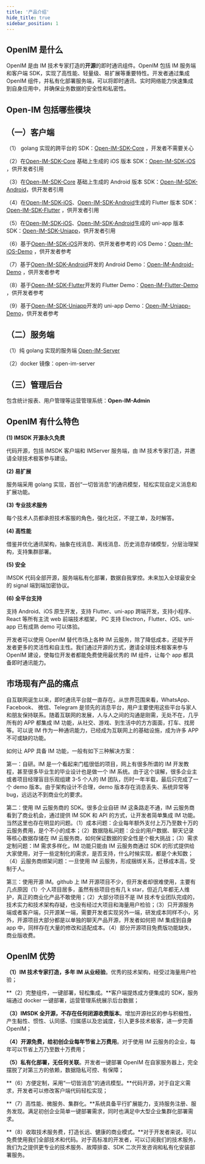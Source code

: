 ```yaml
---
title: '产品介绍'
hide_title: true
sidebar_position: 1
---
```


## OpenIM 是什么

OpenIM 是由 IM 技术专家打造的**开源**的即时通讯组件。OpenIM 包括 IM 服务端和客户端 SDK，实现了高性能、轻量级、易扩展等重要特性。开发者通过集成 OpenIM 组件，并私有化部署服务端，可以将即时通讯、实时网络能力快速集成到自身应用中，并确保业务数据的安全性和私密性。

## Open-IM 包括哪些模块

## （一）客户端

（1） golang 实现的跨平台的 SDK：[Open-IM-SDK-Core](https://github.com/OpenIMSDK/Open-IM-SDK-Core) ，开发者不需要关心

（2）在[Open-IM-SDK-Core](https://github.com/OpenIMSDK/Open-IM-SDK-Core) 基础上生成的 iOS 版本 SDK：[Open-IM-SDK-iOS ](https://github.com/OpenIMSDK/Open-IM-SDK-iOS) ，供开发者引用

（3）在[Open-IM-SDK-Core](https://github.com/OpenIMSDK/Open-IM-SDK-Core) 基础上生成的 Android 版本 SDK：[Open-IM-SDK-Android](https://github.com/OpenIMSDK/Open-IM-SDK-Android)，供开发者引用

（4）在[Open-IM-SDK-iOS](https://github.com/OpenIMSDK/Open-IM-SDK-iOS)、[Open-IM-SDK-Android](https://github.com/OpenIMSDK/Open-IM-SDK-Android)生成的 Flutter 版本 SDK：[Open-IM-SDK-Flutter](https://github.com/OpenIMSDK/Open-IM-SDK-Flutter) ，供开发者引用

（5）在[Open-IM-SDK-iOS](https://github.com/OpenIMSDK/Open-IM-SDK-iOS)、[Open-IM-SDK-Android](https://github.com/OpenIMSDK/Open-IM-SDK-Android)生成的 uni-app 版本 SDK：[Open-IM-SDK-Uniapp](https://github.com/OpenIMSDK/Open-IM-SDK-Uniapp)，供开发者引用

（6）基于[Open-IM-SDK-iOS](https://github.com/OpenIMSDK/Open-IM-SDK-iOS)开发的、供开发者参考的 iOS Demo：[Open-IM-iOS-Demo](https://github.com/OpenIMSDK/Open-IM-iOS-Demo) ，供开发者参考

（7）基于[Open-IM-SDK-Android](https://github.com/OpenIMSDK/Open-IM-SDK-Android)开发的 Android Demo：[Open-IM-Android-Demo](https://github.com/OpenIMSDK/Open-IM-Android-Demo) ，供开发者参考

（8）基于[Open-IM-SDK-Flutter](https://github.com/OpenIMSDK/Open-IM-SDK-Flutter)开发的 Flutter Demo：[Open-IM-Flutter-Demo](https://github.com/OpenIMSDK/Open-IM-Flutter-Demo) ，供开发者参考

（9）基于[Open-IM-SDK-Uniapp](https://github.com/OpenIMSDK/Open-IM-SDK-Uniapp)开发的 uni-app Demo：[Open-IM-Uniapp-Demo](https://github.com/OpenIMSDK/Open-IM-Uniapp-Demo)，供开发者参考

## （二）服务端

（1）纯 golang 实现的服务端 [Open-IM-Server](https://github.com/OpenIMSDK/Open-IM-Server)

（2）docker 镜像：open-im-server

## （三）管理后台

包含统计报表、用户管理等运营管理系统：**Open-IM-Admin**

## OpenIM 有什么特色

**(1) IMSDK 开源永久免费**

代码开源，包括 IMSDK 客户端和 IMServer 服务端，由 IM 技术专家打造，并邀请全球技术极客参与建设。

**(2) 易扩展**

服务端采用 golang 实现，首创“一切皆消息”的通讯模型，轻松实现自定义消息和扩展功能。

**(3) 专业技术服务**

每个技术人员都承担技术客服的角色，强化社区，不提工单，及时解答。

**(4) 高性能**

借鉴并优化通讯架构，抽象在线消息、离线消息、历史消息存储模型，分层治理架构，支持集群部署。

**(5) 安全**

IMSDK 代码全部开源，服务端私有化部署，数据自我掌控。未来加入全球最安全的 signal 端到端加密协议。

**(6) 全平台支持**

支持 Android、iOS 原生开发，支持 Flutter、uni-app 跨端开发，支持小程序、React 等所有主流 web 前端技术框架， PC 支持 Electron，Flutter、iOS、uni-app 已有成熟 demo 可以体验。

开发者可以使用 OpenIM 替代市场上各种 IM 云服务，除了降低成本，还赋予开发者更多的灵活性和自主性。我们通过开源的方式，邀请全球技术极客来参与 OpenIM 建设，使每位开发者都能免费使用最优秀的 IM 组件，让每个 app 都具备即时通讯能力。

## 市场现有产品的痛点

自互联网诞生以来，即时通讯平台就一直存在。从世界范围来看，WhatsApp、Facebook、 微信、Telegram 是领先的消息平台，用户主要使用这些平台与家人和朋友保持联系。随着互联网的发展，人与人之间的沟通是刚需，无处不在，几乎所有的 APP 都集成 IM 功能，从社交、游戏、到生活中的方方面面，打车、找房等。可以说 IM 作为一种通讯能力，已经成为互联网上的基础设施，成为许多 APP 不可或缺的功能。

如何让 APP 具备 IM 功能，一般有如下三种解决方案：

第一：自研。IM 是一个看起来门槛很低的项目，网上有很多所谓的 IM 开发教程，甚至很多毕业生的毕业设计也是做一个 IM 系统。由于这个误解，很多企业主或者项目经理盲目乐观组建 3-5 个人的 IM 团队，历时一年半载，最后只完成了一个 demo 版本。由于架构设计不合理，demo 版本存在消息丢失、系统异常等 bug，远远达不到商业化的要求。

第二：使用 IM 云服务商的 SDK。很多企业自研 IM 这条路走不通，IM 云服务商看到了商业机会，通过提供 IM SDK 和 API 的方式，让开发者简单集成 IM 功能。当然这里也存在明显的问题。（1）成本问题：企业每年额外支付上万乃至数十万的云服务费用，是个不小的成本；（2）数据隐私问题：企业的用户数据、聊天记录等核心数据存储在 IM 云服务商，如何保证数据的安全性是个极大挑战；（3）需求定制问题：IM 需求多样化，IM 功能只能由 IM 云服务商通过 SDK 的形式提供给大家使用，对于一些定制化的需求，是否支持，什么时候实现，都是个未知数；（4）云服务商绑架问题：一旦使用 IM 云服务，形成捆绑关系，迁移成本高，受制于人。

第三：使用开源 IM。github 上 IM 开源项目不少，但开发者却很难使用，主要有几点原因（1）个人项目居多，虽然有些项目也有几 k star，但近几年都无人维护，真正的商业化产品不敢使用；（2）大部分项目不是 IM 技术专业团队完成的，技术实力和技术架构存疑，也没有经过大项目和海量用户检验；（3）只开源服务端或者客户端，只开源某一端，需要开发者实现另外一端，研发成本同样不小，另外，开源项目大部分都是以单独的聊天产品开源，开发者如何把 IM 集成到自身 app 中，同样存在大量的修改和适配成本。（4）部分开源项目免费版功能缺失，商业版收费。

## OpenIM 优势

**（1）IM 技术专家打造，多年 IM 从业经验**。优秀的技术架构，经受过海量用户检验；

**（2）完整组件，一键部署，轻松集成。**客户端提炼成方便集成的 SDK，服务端通过 docker 一键部署，运营管理系统展示后台数据；

**（3）IMSDK 全开源，不存在任何闭源收费版本**。增加开源社区的参与积极性，产生黏性、惯性、认同感、归属感以及忠诚度，引入更多技术极客，进一步完善 OpenIM；

**（4）开源免费，给初创企业每年节省上万费用**。对于使用 IM 云服务的企业，每年可以节省上万乃至数十万费用；

**（5）私有化部署，无任何关联**。开发者一键部署 OpenIM 在自家服务器上，完全摆脱了对第三方的依赖，数据隐私可控、有保障；

**（6）方便定制，采用“一切皆消息”的通讯模型。**代码开源，对于自定义需求，开发者可以修改客户端代码轻松实现；

**（7）高性能、微服务、集群化。**系统具备平行扩展能力，支持服务注册、服务发现。满足初创企业简单一键部署需求，同时也满足中大型企业集群化部署需求。

**（8）收取技术服务费，打造长远、健康的商业模式。**对于开发者来说，可以免费使用我们全部技术和代码。对于高标准的开发者，可以订阅我们的技术服务，我们为之提供更专业的技术服务、故障排查、SDK 二次开发咨询和私有化安装部署服务。
